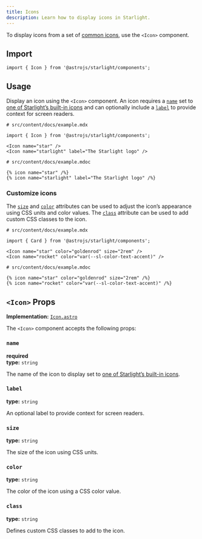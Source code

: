 ```yaml
---
title: Icons
description: Learn how to display icons in Starlight.
---
```



To display icons from a set of [common icons](/reference/icons/#all-icons), use the `<Icon>` component.


<Preview>

<Icon
	slot="preview"
	name="open-book"
	color="var(--sl-color-text-accent)"
	size="4rem"
/>

</Preview>

## Import

```tsx
import { Icon } from '@astrojs/starlight/components';
```

## Usage

Display an icon using the `<Icon>` component.
An icon requires a [`name`](#name) set to [one of Starlight’s built-in icons](/reference/icons/#all-icons) and can optionally include a [`label`](#label) to provide context for screen readers.

<Preview>

```mdx
# src/content/docs/example.mdx

import { Icon } from '@astrojs/starlight/components';

<Icon name="star" />
<Icon name="starlight" label="The Starlight logo" />
```

<Fragment slot="markdoc">

```markdoc
# src/content/docs/example.mdoc

{% icon name="star" /%}
{% icon name="starlight" label="The Starlight logo" /%}
```

</Fragment>

<Fragment slot="preview">
	<Icon name="star" />
	<Icon name="starlight" label="The Starlight logo" />
</Fragment>

</Preview>

### Customize icons

The [`size`](#size) and [`color`](#color) attributes can be used to adjust the icon’s appearance using CSS units and color values.
The [`class`](#class) attribute can be used to add custom CSS classes to the icon.

<Preview>

```mdx
# src/content/docs/example.mdx

import { Card } from '@astrojs/starlight/components';

<Icon name="star" color="goldenrod" size="2rem" />
<Icon name="rocket" color="var(--sl-color-text-accent)" />
```

<Fragment slot="markdoc">

```markdoc
# src/content/docs/example.mdoc

{% icon name="star" color="goldenrod" size="2rem" /%}
{% icon name="rocket" color="var(--sl-color-text-accent)" /%}
```

</Fragment>

<Fragment slot="preview">
	<Icon name="star" color="goldenrod" size="2rem" />
	<Icon name="rocket" color="var(--sl-color-text-accent)" />
</Fragment>

</Preview>

## `<Icon>` Props

**Implementation:** [`Icon.astro`](https://github.com/withastro/starlight/blob/main/packages/starlight/user-components/Icon.astro)

The `<Icon>` component accepts the following props:

### `name`

**required**  
**type:** `string`

The name of the icon to display set to [one of Starlight’s built-in icons](/reference/icons/#all-icons).

### `label`

**type:** `string`

An optional label to provide context for screen readers.

### `size`

**type:** `string`

The size of the icon using CSS units.

### `color`

**type:** `string`

The color of the icon using a CSS color value.

### `class`

**type:** `string`

Defines custom CSS classes to add to the icon.
